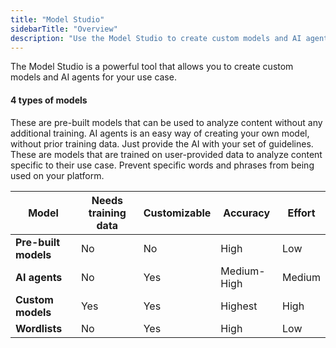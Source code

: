 ```yaml
---
title: "Model Studio"
sidebarTitle: "Overview"
description: "Use the Model Studio to create custom models and AI agents for your moderation policies."
---
```


The Model Studio is a powerful tool that allows you to create custom models and AI agents for your use case.

#### 4 types of models

<CardGroup cols={2}>
  <Card title="Pre-built models" href="/models/overview" icon="cube">
    These are pre-built models that can be used to analyze content without any
  additional training.
</Card>
<Card title="AI agents" href="/ai-agents/overview" icon="robot">
  AI agents is an easy way of creating your own model, without prior training
  data. Just provide the AI with your set of guidelines.
</Card>
<Card title="Custom models" href="/custom-models/overview" icon="sparkles">
  These are models that are trained on user-provided data to analyze content
  specific to their use case.
</Card>
<Card title="Wordlists" href="/wordlists/overview" icon="list">
  Prevent specific words and phrases from being used on your platform.
</Card>

</CardGroup>

| Model                | Needs training data | Customizable | Accuracy    | Effort |
| -------------------- | ------------------- | ------------ | ----------- | ------ |
| **Pre-built models** | No                  | No           | High        | Low    |
| **AI agents**        | No                  | Yes          | Medium-High | Medium |
| **Custom models**    | Yes                 | Yes          | Highest     | High   |
| **Wordlists**        | No                  | Yes          | High        | Low    |

